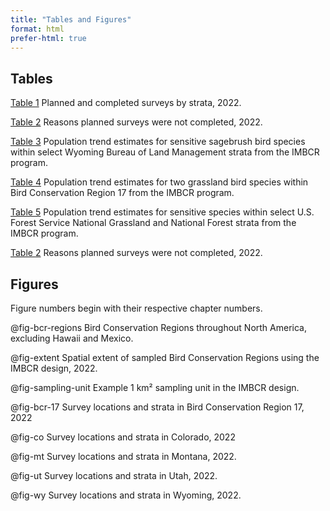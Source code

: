 ```yaml
---
title: "Tables and Figures"
format: html
prefer-html: true
---
```


## Tables {.unnumbered}

<a href="#tbl-planned-completed">Table&nbsp;<span>1</span></a> Planned and completed surveys by strata, 2022.

<a href="#sec-reasons">Table&nbsp;<span>2</span></a> Reasons planned surveys were not completed, 2022.

<a href="#sec-table-3">Table&nbsp;<span>3</span></a> Population trend estimates for sensitive sagebrush bird species within select Wyoming Bureau of Land Management strata from the IMBCR program.

<a href="#sec-table-4">Table&nbsp;<span>4</span></a> Population trend estimates for two grassland bird species within Bird Conservation Region 17 from the IMBCR program.

<a href="#sec-table-5">Table&nbsp;<span>5</span></a> Population trend estimates for sensitive species within select U.S. Forest Service National Grassland and National Forest strata from the IMBCR program.

<a href="#sec-reasons">Table&nbsp;<span>2</span></a> Reasons planned surveys were not completed, 2022.

## Figures {.unnumbered}

::: {.callout-note}
Figure numbers begin with their respective chapter numbers.
:::

@fig-bcr-regions Bird Conservation Regions throughout North America, excluding Hawaii and Mexico.

@fig-extent Spatial extent of sampled Bird Conservation Regions using the IMBCR design, 2022.

@fig-sampling-unit Example 1 km² sampling unit in the IMBCR design.

@fig-bcr-17 Survey locations and strata in Bird Conservation Region 17, 2022

@fig-co Survey locations and strata in Colorado, 2022

@fig-mt Survey locations and strata in Montana, 2022.

@fig-ut Survey locations and strata in Utah, 2022.

@fig-wy Survey locations and strata in Wyoming, 2022.




